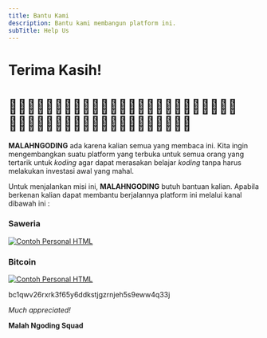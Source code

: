 ```yaml
---
title: Bantu Kami
description: Bantu kami membangun platform ini.
subTitle: Help Us
---
```


# Terima Kasih!

# 🙇🙇🏻🙇🏼🙇🏽🙇🏾🙇🏿🙇‍♂️🙇🏻‍♂️🙇🏼‍♂️🙇🏽‍♂️🙇🏾‍♂️🙇🏿‍♂️🙇‍♀️🙇🏻‍♀️🙇🏼‍♀️🙇🏽‍♀️🙇🏾‍♀️🙇🏿‍♀️

**MALAHNGODING** ada karena kalian semua yang membaca ini.
Kita ingin mengembangkan suatu platform yang terbuka untuk semua orang yang tertarik untuk _koding_ agar dapat merasakan belajar _koding_ tanpa harus melakukan investasi awal yang mahal.

Untuk menjalankan misi ini, **MALAHNGODING** butuh bantuan kalian. Apabila berkenan kalian dapat membantu berjalannya platform ini melalui kanal dibawah ini :

### Saweria

<a href="https://saweria.co/malahngoding" target="_blank">
  <Image src="/static/images/capy_happy.png" width={64} height={64} alt="Contoh Personal HTML" />
</a>

### Bitcoin

<a href="bitcoin:bc1qwv26rxrk3f65y6ddkstjgzrnjeh5s9eww4q33j" target="_blank">
  <Image src="/static/images/bitcoin.png" width={64} height={64} alt="Contoh Personal HTML" />
</a>
<p>bc1qwv26rxrk3f65y6ddkstjgzrnjeh5s9eww4q33j</p>

_Much appreciated!_

**Malah Ngoding Squad**
